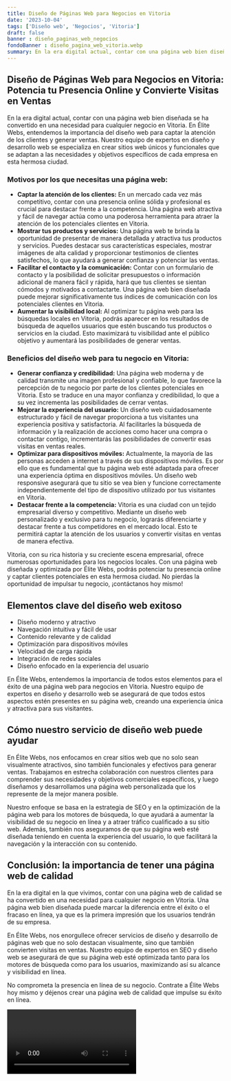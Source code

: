 ```yaml
---
title: Diseño de Páginas Web para Negocios en Vitoria
date: '2023-10-04'
tags: ['Diseño web', 'Negocios', 'Vitoria']
draft: false
banner : diseño_paginas_web_negocios
fondoBanner : diseño_pagina_web_vitoria.webp
summary: En la era digital actual, contar con una página web bien diseñada se ha convertido en una necesidad para cualquier negocio en Vitoria. En Élite Webs, entendemos la importancia del diseño web para captar la atención de los clientes y generar ventas. Nuestro equipo de expertos en diseño y desarrollo web se especializa en crear sitios web únicos y funcionales que se adaptan a las necesidades y objetivos específicos de cada empresa en esta hermosa ciudad.
---
```


## Diseño de Páginas Web para Negocios en Vitoria: Potencia tu Presencia Online y Convierte Visitas en Ventas

En la era digital actual, contar con una página web bien diseñada se ha convertido en una necesidad para cualquier negocio en Vitoria. En Élite Webs, entendemos la importancia del diseño web para captar la atención de los clientes y generar ventas. Nuestro equipo de expertos en diseño y desarrollo web se especializa en crear sitios web únicos y funcionales que se adaptan a las necesidades y objetivos específicos de cada empresa en esta hermosa ciudad.

### Motivos por los que necesitas una página web:

- **Captar la atención de los clientes:** En un mercado cada vez más competitivo, contar con una presencia online sólida y profesional es crucial para destacar frente a la competencia. Una página web atractiva y fácil de navegar actúa como una poderosa herramienta para atraer la atención de los potenciales clientes en Vitoria.
- **Mostrar tus productos y servicios:** Una página web te brinda la oportunidad de presentar de manera detallada y atractiva tus productos y servicios. Puedes destacar sus características especiales, mostrar imágenes de alta calidad y proporcionar testimonios de clientes satisfechos, lo que ayudará a generar confianza y potenciar las ventas.
- **Facilitar el contacto y la comunicación:** Contar con un formulario de contacto y la posibilidad de solicitar presupuestos o información adicional de manera fácil y rápida, hará que tus clientes se sientan cómodos y motivados a contactarte. Una página web bien diseñada puede mejorar significativamente tus índices de comunicación con los potenciales clientes en Vitoria.
- **Aumentar la visibilidad local:** Al optimizar tu página web para las búsquedas locales en Vitoria, podrás aparecer en los resultados de búsqueda de aquellos usuarios que estén buscando tus productos o servicios en la ciudad. Esto maximizará tu visibilidad ante el público objetivo y aumentará las posibilidades de generar ventas.

### Beneficios del diseño web para tu negocio en Vitoria:

- **Generar confianza y credibilidad:** Una página web moderna y de calidad transmite una imagen profesional y confiable, lo que favorece la percepción de tu negocio por parte de los clientes potenciales en Vitoria. Esto se traduce en una mayor confianza y credibilidad, lo que a su vez incrementa las posibilidades de cerrar ventas.
- **Mejorar la experiencia del usuario:** Un diseño web cuidadosamente estructurado y fácil de navegar proporciona a tus visitantes una experiencia positiva y satisfactoria. Al facilitarles la búsqueda de información y la realización de acciones como hacer una compra o contactar contigo, incrementarás las posibilidades de convertir esas visitas en ventas reales.
- **Optimizar para dispositivos móviles:** Actualmente, la mayoría de las personas acceden a internet a través de sus dispositivos móviles. Es por ello que es fundamental que tu página web esté adaptada para ofrecer una experiencia óptima en dispositivos móviles. Un diseño web responsive asegurará que tu sitio se vea bien y funcione correctamente independientemente del tipo de dispositivo utilizado por tus visitantes en Vitoria.
- **Destacar frente a la competencia:** Vitoria es una ciudad con un tejido empresarial diverso y competitivo. Mediante un diseño web personalizado y exclusivo para tu negocio, lograrás diferenciarte y destacar frente a tus competidores en el mercado local. Esto te permitirá captar la atención de los usuarios y convertir visitas en ventas de manera efectiva.

Vitoria, con su rica historia y su creciente escena empresarial, ofrece numerosas oportunidades para los negocios locales. Con una página web diseñada y optimizada por Élite Webs, podrás potenciar tu presencia online y captar clientes potenciales en esta hermosa ciudad. No pierdas la oportunidad de impulsar tu negocio, ¡contáctanos hoy mismo!

<GifSeo />

<Cta />

## Elementos clave del diseño web exitoso

- Diseño moderno y atractivo
- Navegación intuitiva y fácil de usar
- Contenido relevante y de calidad
- Optimización para dispositivos móviles
- Velocidad de carga rápida
- Integración de redes sociales
- Diseño enfocado en la experiencia del usuario

En Élite Webs, entendemos la importancia de todos estos elementos para el éxito de una página web para negocios en Vitoria. Nuestro equipo de expertos en diseño y desarrollo web se asegurará de que todos estos aspectos estén presentes en su página web, creando una experiencia única y atractiva para sus visitantes.

## Cómo nuestro servicio de diseño web puede ayudar

En Élite Webs, nos enfocamos en crear sitios web que no solo sean visualmente atractivos, sino también funcionales y efectivos para generar ventas. Trabajamos en estrecha colaboración con nuestros clientes para comprender sus necesidades y objetivos comerciales específicos, y luego diseñamos y desarrollamos una página web personalizada que los represente de la mejor manera posible.

Nuestro enfoque se basa en la estrategia de SEO y en la optimización de la página web para los motores de búsqueda, lo que ayudará a aumentar la visibilidad de su negocio en línea y a atraer tráfico cualificado a su sitio web. Además, también nos aseguramos de que su página web esté diseñada teniendo en cuenta la experiencia del usuario, lo que facilitará la navegación y la interacción con su contenido.

## Conclusión: la importancia de tener una página web de calidad

En la era digital en la que vivimos, contar con una página web de calidad se ha convertido en una necesidad para cualquier negocio en Vitoria. Una página web bien diseñada puede marcar la diferencia entre el éxito o el fracaso en línea, ya que es la primera impresión que los usuarios tendrán de su empresa.

En Élite Webs, nos enorgullece ofrecer servicios de diseño y desarrollo de páginas web que no solo destacan visualmente, sino que también convierten visitas en ventas. Nuestro equipo de expertos en SEO y diseño web se asegurará de que su página web esté optimizada tanto para los motores de búsqueda como para los usuarios, maximizando así su alcance y visibilidad en línea.

No comprometa la presencia en línea de su negocio. Contrate a Élite Webs hoy mismo y déjenos crear una página web de calidad que impulse su éxito en línea.

<Video />

<CtaBot job='Negocios' city='Vitoria'/>

<Gmaps query='Vitoria+españa+maps' />